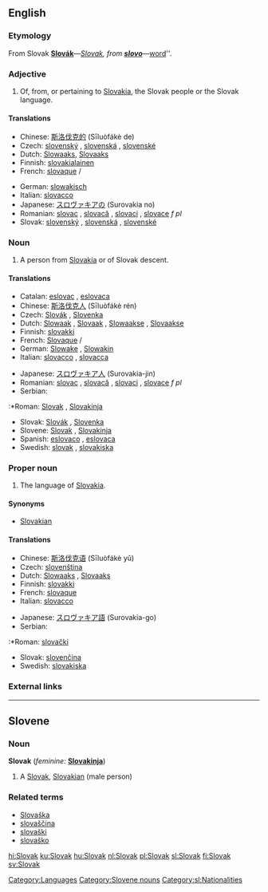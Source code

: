 {{interwiktionary|code=sk}}
{{see|slovak}}
==English==
{{wikipedia}}

===Etymology===
From Slovak '''[[Slovák#Slovak|Slovák]]'''&mdash;''[[Slovak#English|Slovak]], from '''[[slovo#Slovak|slovo]]'''&mdash;''[[word]]''.

===Adjective===
{{en-adj|-}}

# Of, from, or pertaining to [[Slovakia]], the Slovak people or the Slovak language.

====Translations====
{{top}}
*Chinese: [[斯洛伐克的]] (Sīluòfákè de)
*Czech: [[slovenský]] {{m}}, [[slovenská]] {{f}}, [[slovenské]] {{n}}
*Dutch: [[Slowaaks]], [[Slovaaks]]
*Finnish: [[slovakialainen]]
*French: [[slovaque]] {{m}}/{{f}}
{{mid}}
*German: [[slowakisch]]
*Italian: [[slovacco]]
*Japanese: [[スロヴァキアの]] (Surovakia no)
*Romanian: [[slovac]] {{m}}, [[slovacă]] {{f}}, [[slovaci]] {{p}}, [[slovace]] ''f pl''
*Slovak: [[slovenský]] {{m}}, [[slovenská]] {{f}}, [[slovenské]] {{n}}
{{bottom}}

===Noun===
{{en-noun}}

#A person from [[Slovakia]] or of Slovak descent.

====Translations====
{{top}}
*Catalan: [[eslovac]] {{m}}, [[eslovaca]] {{f}}
*Chinese: [[斯洛伐克人]] (Sīluòfákè rén)
*Czech: [[Slovák]] {{m}}, [[Slovenka]] {{f}}
*Dutch: [[Slowaak]] {{m}}, [[Slovaak]] {{m}}, [[Slowaakse]] {{f}}, [[Slovaakse]] {{f}}
*Finnish: [[slovakki]]
*French: [[Slovaque]] {{m}}/{{f}}
*German: [[Slowake]] {{m}}, [[Slowakin]] {{f}}
*Italian: [[slovacco]] {{m}}, [[slovacca]] {{f}}
{{mid}}
*Japanese: [[スロヴァキア人]] (Surovakia-jin)
*Romanian: [[slovac]] {{m}}, [[slovacă]] {{f}}, [[slovaci]] {{p}}, [[slovace]] ''f pl''
*Serbian: 
:*Roman: [[Slovak]] {{m}}, [[Slovakinja]] {{f}}
*Slovak: [[Slovák]] {{m}}, [[Slovenka]] {{f}}
*Slovene: [[Slovak]] {{m}}, [[Slovakinja]] {{f}}
*Spanish: [[eslovaco]] {{m}}, [[eslovaca]] {{f}}
*Swedish: [[slovak]] {{m}}, [[slovakiska]] {{f}}
{{bottom}}

===Proper noun===
{{en-noun|-}}

#The language of [[Slovakia]].

====Synonyms====
*[[Slovakian]]

====Translations====
{{top}}
*Chinese: [[斯洛伐克语]] (Sīluòfákè yǔ)
*Czech: [[slovenština]]
*Dutch: [[Slowaaks]] {{n}}, [[Slovaaks]] {{n}}
*Finnish: [[slovakki]]
*French: [[slovaque]] {{m}}
*Italian: [[slovacco]] {{m}}
{{mid}}
*Japanese: [[スロヴァキア語]] (Surovakia-go)
*Serbian: 
:*Roman: [[slovački]]
*Slovak: [[slovenčina]]
*Swedish: [[slovakiska]]
{{bottom}}

===External links===
{{ethnologue|code=slk}}

[[Category:Languages]]

----

==Slovene==

===Noun===
'''Slovak'''  {{m}} (''feminine:'' '''[[Slovakinja]]''')

# A [[#English|Slovak]], [[Slovakian]] (male person)

===Related terms===
*[[Slovaška]]
*[[slovaščina]]
*[[slovaški]]
*[[slovaško]]

[[Category:Slovene nouns]]
[[Category:sl:Nationalities]]

[[hi:Slovak]]
[[ku:Slovak]]
[[hu:Slovak]]
[[nl:Slovak]]
[[pl:Slovak]]
[[sl:Slovak]]
[[fi:Slovak]]
[[sv:Slovak]]